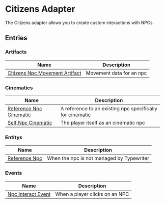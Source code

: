 # Citizens Adapter

The Citizens adapter allows you to create custom interactions with NPCs.

## Entries

### Artifacts

| Name | Description |
| ---- | ----------- |
| [Citizens Npc Movement Artifact](CitizensAdapter/entries/artifact/npc_movement_artifact) | Movement data for an npc |

### Cinematics

| Name | Description |
| ---- | ----------- |
| [Reference Npc Cinematic](CitizensAdapter/entries/cinematic/reference_npc_cinematic) | A reference to an existing npc specifically for cinematic |
| [Self Npc Cinematic](CitizensAdapter/entries/cinematic/self_npc_cinematic) | The player itself as an cinematic npc |

### Entitys

| Name | Description |
| ---- | ----------- |
| [Reference Npc](CitizensAdapter/entries/entity/reference_npc) | When the npc is not managed by Typewriter |

### Events

| Name | Description |
| ---- | ----------- |
| [Npc Interact Event](CitizensAdapter/entries/event/on_npc_interact) | When a player clicks on an NPC |

